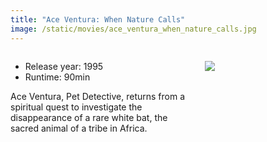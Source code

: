 ```yaml
---
title: "Ace Ventura: When Nature Calls"
image: /static/movies/ace_ventura_when_nature_calls.jpg
---
```


:::: {.columns}

::: {.column width="60%"}

- Release year: 1995
- Runtime: 90min

Ace Ventura, Pet Detective, returns from a spiritual quest to investigate the disappearance of a rare white bat, the sacred animal of a tribe in Africa.

:::

::: {.column width="40%"}

![](/static/movies/ace_ventura_when_nature_calls.jpg)

:::

::::